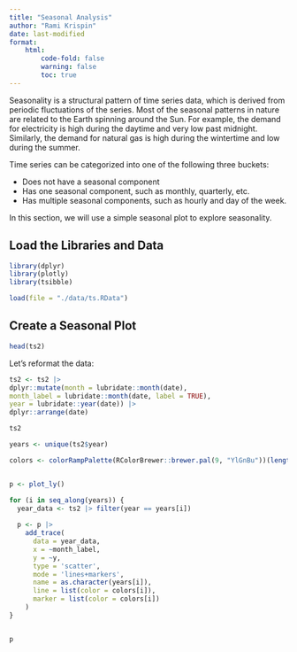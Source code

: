```yaml
---
title: "Seasonal Analysis"
author: "Rami Krispin"
date: last-modified
format: 
    html:
        code-fold: false
        warning: false
        toc: true
---
```



Seasonality is a structural pattern of time series data, which is derived from periodic fluctuations of the series. Most of the seasonal patterns in nature are related to the Earth spinning around the Sun. For example, the demand for electricity is high during the daytime and very low past midnight. Similarly, the demand for natural gas is high during the wintertime and low during the summer. 

Time series can be categorized into one of the following three buckets:

- Does not have a seasonal component
- Has one seasonal component, such as monthly, quarterly, etc.
- Has multiple seasonal components, such as hourly and day of the week.

In this section, we will use a simple seasonal plot to explore seasonality. 

## Load the Libraries and Data

```r
library(dplyr)
library(plotly)
library(tsibble)

load(file = "./data/ts.RData")
```



## Create a Seasonal Plot

```r
head(ts2)
```

Let's reformat the data:

```r
ts2 <- ts2 |>
dplyr::mutate(month = lubridate::month(date), 
month_label = lubridate::month(date, label = TRUE),
year = lubridate::year(date)) |>
dplyr::arrange(date)

ts2
```


```r
years <- unique(ts2$year)

colors <- colorRampPalette(RColorBrewer::brewer.pal(9, "YlGnBu"))(length(years))


p <- plot_ly()

for (i in seq_along(years)) {
  year_data <- ts2 |> filter(year == years[i])
  
  p <- p |>
    add_trace(
      data = year_data,
      x = ~month_label,
      y = ~y,
      type = 'scatter',
      mode = 'lines+markers',
      name = as.character(years[i]),
      line = list(color = colors[i]),
      marker = list(color = colors[i])
    )
}


p
```

